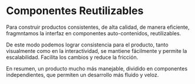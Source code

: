 # Componentes Reutilizables

Para construir productos consistentes, de alta calidad, de manera eficiente, fragmntamos la interfaz en componentes auto-contenidos, reutilizables.

De este modo podemos lograr consistencia para el producto, tanto visualmente como en la interactividad, se mantiene fácilmente y permite la escalabilidad. Facilita los cambios y reduce la fricción.

En resumen, un producto mucho más manejable, dividido en componentes independientes, que permiten un desarrollo más fluido y veloz.